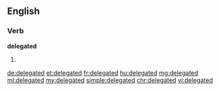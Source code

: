 ==English==

===Verb===
'''delegated'''

# {{en-past of|delegate}}

[[de:delegated]]
[[et:delegated]]
[[fr:delegated]]
[[hu:delegated]]
[[mg:delegated]]
[[ml:delegated]]
[[my:delegated]]
[[simple:delegated]]
[[chr:delegated]]
[[vi:delegated]]